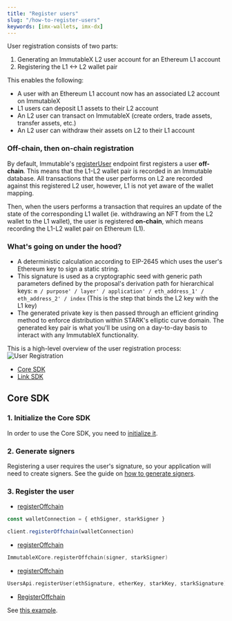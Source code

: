 ```yaml
---
title: "Register users"
slug: "/how-to-register-users"
keywords: [imx-wallets, imx-dx]
---
```



User registration consists of two parts:
1. Generating an ImmutableX L2 user account for an Ethereum L1 account
2. Registering the L1 <-> L2 wallet pair

This enables the following:
* A user with an Ethereum L1 account now has an associated L2 account on ImmutableX
* L1 users can deposit L1 assets to their L2 account
* An L2 user can transact on ImmutableX (create orders, trade assets, transfer assets, etc.)
* An L2 user can withdraw their assets on L2 to their L1 account

### Off-chain, then on-chain registration
By default, Immutable's [registerUser](https://docs.x.immutable.com/reference#/operations/registerUser) endpoint first registers a user **off-chain**. This means that the L1-L2 wallet pair is recorded in an Immutable database. All transactions that the user performs on L2 are recorded against this registered L2 user, however, L1 is not yet aware of the wallet mapping.

Then, when the users performs a transaction that requires an update of the state of the corresponding L1 wallet (ie. withdrawing an NFT from the L2 wallet to the L1 wallet), the user is registered **on-chain**, which means recording the L1-L2 wallet pair on Ethereum (L1).

### What's going on under the hood?
* A deterministic calculation according to EIP-2645 which uses the user's Ethereum key to sign a static string.
* This signature is used as a cryptographic seed with generic path parameters defined by the proposal's derivation path for hierarchical keys: `m / purpose' / layer' / application' / eth_address_1' / eth_address_2' / index` (This is the step that binds the L2 key with the L1 key)
* The generated private key is then passed through an efficient grinding method to enforce distribution within STARK's elliptic curve domain. The generated key pair is what you'll be using on a day-to-day basis to interact with any ImmutableX functionality.

This is a high-level overview of the user registration process:
![User Registration](/img/user-registration.png 'User Registration')

<ListAdmonition label="Guides">
    <ul>
        <li><a href="#core-sdk">Core SDK</a></li>
        <li><a href="./link-setup">Link SDK</a></li>
    </ul>
</ListAdmonition>

## Core SDK

### 1. Initialize the Core SDK
In order to use the Core SDK, you need to [initialize it](./how-to-install-initialize#core-sdk).

### 2. Generate signers
Registering a user requires the user's signature, so your application will need to create signers. See the guide on [how to generate signers](./how-to-generate-signers).

### 3. Register the user
<Tabs>
  <TabItem value="typescript" label="Typescript Core SDK">

  <ListAdmonition label="SDK reference">
      <ul>
          <li><a href="https://docs.x.immutable.com/sdk-references/core-sdk-ts/1.0.0-beta.3/classes/immutablex.immutablex#registerOffchain">registerOffchain</a></li>
      </ul>
  </ListAdmonition>

```ts
const walletConnection = { ethSigner, starkSigner }

client.registerOffchain(walletConnection)
```
  </TabItem>
  <TabItem value="kotlin" label="Kotlin (JVM) Core SDK">

  <ListAdmonition label="SDK reference">
      <ul>
          <li><a href="https://docs.x.immutable.com/sdk-references/core-sdk-kotlin/0-6-0/imx-core-sdk-kotlin-jvm/com.immutable.sdk/-immutable-x-core/register-off-chain.html">registerOffchain</a></li>
      </ul>
  </ListAdmonition>

```kotlin
ImmutableXCore.registerOffchain(signer, starkSigner)
``` 
  </TabItem>
  <TabItem value="Swift" label="Swift Core SDK">

  <ListAdmonition label="SDK reference">
      <ul>
          <li><a href="https://docs.x.immutable.com/sdk-references/core-sdk-swift/0-2-2/documentation/immutablexcore/usersapi/registeruser(registeruserrequest:)">registerOffchain</a></li>
      </ul>
  </ListAdmonition>

```swift
UsersApi.registerUser(ethSignature, etherKey, starkKey, starkSignature)
```
  </TabItem>
  <TabItem value="go" label="Golang Core SDK">

  <ListAdmonition label="SDK reference">
      <ul>
          <li><a href="https://pkg.go.dev/github.com/immutable/imx-core-sdk-golang@v0.2.1/imx#Client.RegisterOffchain">RegisterOffchain</a></li>
      </ul>
  </ListAdmonition>

See [this example](https://github.com/immutable/imx-core-sdk-golang/blob/main/imx/examples/registration/main.go).
  </TabItem>
</Tabs>